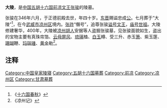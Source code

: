 '''大陵'''，是[[中国|中国]][[五胡十六国|五胡十六国]][[前凉|前凉]][[张骏_(十六国)|文王张骏]]的陵墓。

张骏在346年六月，于正德前殿去世，年四十岁。[[东晋|东晋]]赐谥忠成[[公|公]]。七月葬于“大陵”<ref>《[[十六国春秋|十六国春秋]]》</ref>，在今[[武威市|武威市]][[凉州区|凉州区]]境内。[[张祚|张祚]]“僭号”，追尊张骏[[谥号|谥号]][[文王|文王]]，[[庙号|庙号]][[世祖|世祖]]。大陵修建奢华，400年，大陵被[[凉州|凉州]][[胡人|胡人]]安据等人盗掘张骏墓，见张骏面貌如生，盗出的宝物主要有真珠帘箔、[[云母|云母]][[屏风|屏风]]、[[琉璃|琉璃]]榼、[[白玉|白玉]]樽、受三升、赤玉[[箫|箫]]、紫玉篴、[[珊瑚|珊瑚]]鞭、[[玛瑙|玛瑙]][[锺|锺]]、[[黄金|黄金]]勒<ref>《凉州记》</ref>。

== 注释 ==
{{reflist}}

[[Category:中国皇家陵寝|Category:中国皇家陵寝]]
[[Category:五胡十六国墓葬|Category:五胡十六国墓葬]]
[[Category:前凉|Category:前凉]]
[[Category:凉州区|Category:凉州区]]
[[Category:甘肃墓葬|Category:甘肃墓葬]]
